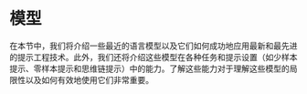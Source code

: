 # 模型



在本节中，我们将介绍一些最近的语言模型以及它们如何成功地应用最新和最先进的提示工程技术。此外，我们还将介绍这些模型在各种任务和提示设置（如少样本提示、零样本提示和思维链提示）中的能力。了解这些能力对于理解这些模型的局限性以及如何有效地使用它们非常重要。

<ContentFileNames section="models" lang="zh"/>